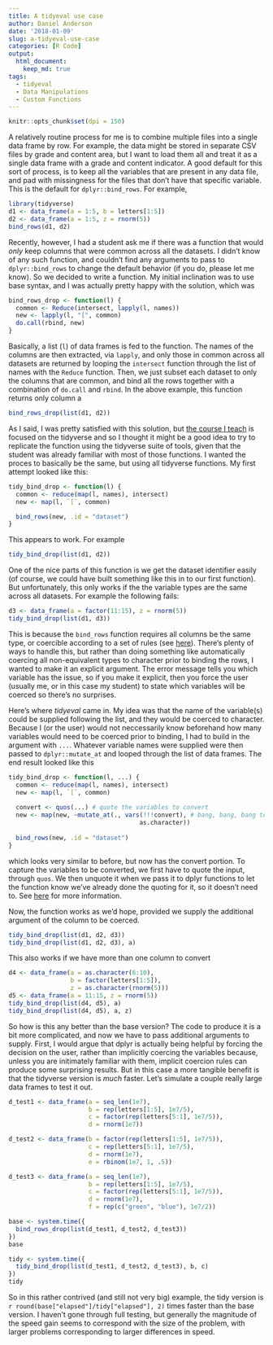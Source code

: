 ```yaml
---
title: A tidyeval use case
author: Daniel Anderson
date: '2018-01-09'
slug: a-tidyeval-use-case
categories: [R Code]
output: 
  html_document:
    keep_md: true
tags:
  - tidyeval
  - Data Manipulations
  - Custom Functions
---
```


```r
knitr::opts_chunk$set(dpi = 150)
```

A relatively routine process for me is to combine multiple files into a single data frame by row. For example, the data might be stored in separate CSV files by grade and content area, but I want to load them all and treat it as a single data frame with a grade and content indicator. A good default for this sort of process, is to keep all the variables that are present in any data file, and pad with missingness for the files that don't have that specific variable. This is the default for `dplyr::bind_rows`. For example,

```r
library(tidyverse)
d1 <- data_frame(a = 1:5, b = letters[1:5])
d2 <- data_frame(a = 1:5, z = rnorm(5))
bind_rows(d1, d2)
```

Recently, however, I had a student ask me if there was a function that would *only* keep columns that were common across all the datasets. I didn't know of any such function, and couldn't find any arguments to pass to `dplyr::bind_rows` to change the default behavior (if you do, please let me know). So we decided to write a function. My initial inclination was to use base syntax, and I was actually pretty happy with the solution, which was

```r
bind_rows_drop <- function(l) {
  common <- Reduce(intersect, lapply(l, names))
  new <- lapply(l, "[", common)
  do.call(rbind, new)
}
```
Basically, a list (`l`) of data frames is fed to the function. The names of the columns are then extracted, via `lapply`, and only those in common across all datasets are returned by looping the `intersect` function through the list of names with the `Reduce` function. Then, we just subset each dataset to only the columns that are common, and bind all the rows together with a combination of `do.call` and `rbind`. In the above example, this function returns only column a

```r
bind_rows_drop(list(d1, d2))
```

As I said, I was pretty satisfied with this solution, but [the course I teach](http://www.dandersondata.com/page/classr/classr/) is focused on the tidyverse and so I thought it might be a good idea to try to replicate the function using the tidyverse suite of tools, given that the student was already familiar with most of those functions. I wanted the proces to basically be the same, but using all tidyverse functions. My first attempt looked like this:

```r
tidy_bind_drop <- function(l) {
  common <- reduce(map(l, names), intersect)
  new <- map(l, `[`, common)

  bind_rows(new, .id = "dataset")
}
```

This appears to work. For example

```r
tidy_bind_drop(list(d1, d2))
```
One of the nice parts of this function is we get the dataset identifier easily (of course, we could have built something like this in to our first function). But unfortunately, this only works if the the variable types are the same across all datasets. For example the following fails:

```r
d3 <- data_frame(a = factor(11:15), z = rnorm(5))
tidy_bind_drop(list(d1, d3))
```
This is because the `bind_rows` function requires all columns be the same type, or coercible according to a set of rules (see [here](https://github.com/hadley/vctrs/issues/7)). There's plenty of ways to handle this, but rather than doing something like automatically coercing all non-equivalent types to character prior to binding the rows, I wanted to make it an explicit argument. The error message tells you which variable has the issue, so if you make it explicit, then you force the user (usually me, or in this case my student) to state which variables will be coerced so there's no surprises. 

Here's where *tidyeval* came in. My idea was that the name of the variable(s) could be supplied following the list, and they would be coerced to character. Because I (or the user) would not neccessarily know beforehand how many variables would need to be coerced prior to binding, I had to build in the argument with `...`. Whatever variable names were supplied were then passed to `dplyr::mutate_at` and looped through the list of data frames. The end result looked like this

```r
tidy_bind_drop <- function(l, ...) {
  common <- reduce(map(l, names), intersect)
  new <- map(l, `[`, common)
  
  convert <- quos(...) # quote the variables to convert
  new <- map(new, ~mutate_at(., vars(!!!convert), # bang, bang, bang to unquote
                                    as.character))
  
  bind_rows(new, .id = "dataset")
}
```
which looks very similar to before, but now has the convert portion. To capture the variables to be converted, we first have to quote the input, through `quos`. We then unquote it when we pass it to dplyr functions to let the function know we've already done the quoting for it, so it doesn't need to. See [here](http://dplyr.tidyverse.org/articles/programming.html) for more information.

Now, the function works as we'd hope, provided we supply the additional argument of the column to be coerced.

```r
tidy_bind_drop(list(d1, d2, d3))
tidy_bind_drop(list(d1, d2, d3), a)
```
This also works if we have more than one column to convert

```r
d4 <- data_frame(a = as.character(6:10), 
                 b = factor(letters[1:5]), 
                 z = as.character(rnorm(5)))
d5 <- data_frame(a = 11:15, z = rnorm(5))
tidy_bind_drop(list(d4, d5), a)  
tidy_bind_drop(list(d4, d5), a, z)  
```
So how is this any better than the base version? The code to produce it is a bit more complicated, and now we have to pass additional arguments to supply. First, I would argue that dplyr is actually being helpful by forcing the decision on the user, rather than implicitly coercing the variables because, unless you are initimately familiar with them, implicit coercion rules can produce some surprising results. But in this case a more tangible benefit is that the tidyverse version is *much* faster. Let's simulate a couple really large data frames to test it out.

```r
d_test1 <- data_frame(a = seq_len(1e7), 
                      b = rep(letters[1:5], 1e7/5), 
                      c = factor(rep(letters[5:1], 1e7/5)), 
                      d = rnorm(1e7))

d_test2 <- data_frame(b = factor(rep(letters[1:5], 1e7/5)), 
                      c = rep(letters[5:1], 1e7/5), 
                      d = rnorm(1e7),
                      e = rbinom(1e7, 1, .5))

d_test3 <- data_frame(a = seq_len(1e7), 
                      b = rep(letters[1:5], 1e7/5), 
                      c = factor(rep(letters[5:1], 1e7/5)), 
                      d = rnorm(1e7),
                      f = rep(c("green", "blue"), 1e7/2))

base <- system.time({
  bind_rows_drop(list(d_test1, d_test2, d_test3))
})
base

tidy <- system.time({
  tidy_bind_drop(list(d_test1, d_test2, d_test3), b, c)
})
tidy
```
So in this rather contrived (and still not very big) example, the tidy version is `r round(base["elapsed"]/tidy["elapsed"], 2)` times faster than the base version. I haven't gone through full testing, but generally the magnitude of the speed gain seems to correspond with the size of the problem, with larger problems corresponding to larger differences in speed.

